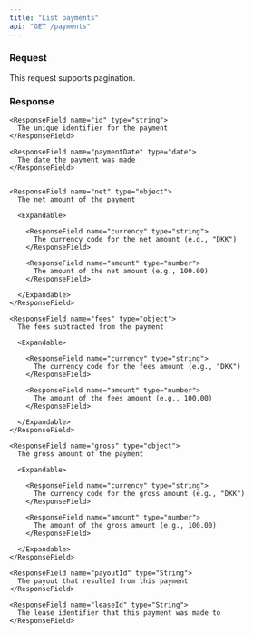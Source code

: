 ```yaml
---
title: "List payments"
api: "GET /payments"
---
```


### Request

This request supports pagination.

### Response

<ResponseField name="payments" type="array">
  <Expandable>

    <ResponseField name="id" type="string">
      The unique identifier for the payment
    </ResponseField>

    <ResponseField name="paymentDate" type="date">
      The date the payment was made
    </ResponseField>


    <ResponseField name="net" type="object">
      The net amount of the payment

      <Expandable>

        <ResponseField name="currency" type="string">
          The currency code for the net amount (e.g., "DKK")
        </ResponseField>

        <ResponseField name="amount" type="number">
          The amount of the net amount (e.g., 100.00)
        </ResponseField>

      </Expandable>
    </ResponseField>

    <ResponseField name="fees" type="object">
      The fees subtracted from the payment

      <Expandable>

        <ResponseField name="currency" type="string">
          The currency code for the fees amount (e.g., "DKK")
        </ResponseField>

        <ResponseField name="amount" type="number">
          The amount of the fees amount (e.g., 100.00)
        </ResponseField>

      </Expandable>
    </ResponseField>

    <ResponseField name="gross" type="object">
      The gross amount of the payment

      <Expandable>

        <ResponseField name="currency" type="string">
          The currency code for the gross amount (e.g., "DKK")
        </ResponseField>

        <ResponseField name="amount" type="number">
          The amount of the gross amount (e.g., 100.00)
        </ResponseField>

      </Expandable>
    </ResponseField>

    <ResponseField name="payoutId" type="String">
      The payout that resulted from this payment
    </ResponseField>

    <ResponseField name="leaseId" type="String">
      The lease identifier that this payment was made to
    </ResponseField>

  </Expandable>
</ResponseField>
